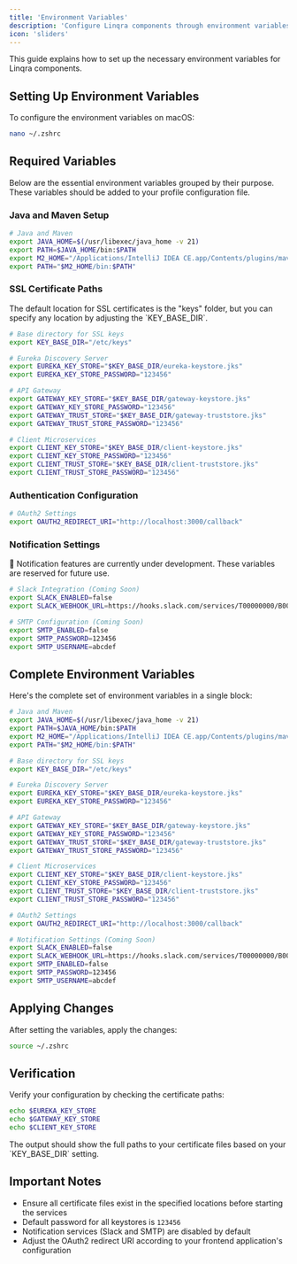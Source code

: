 ```yaml
---
title: 'Environment Variables'
description: 'Configure Linqra components through environment variables'
icon: 'sliders'
---
```


This guide explains how to set up the necessary environment variables for Linqra components.

## Setting Up Environment Variables

To configure the environment variables on macOS:

```bash
nano ~/.zshrc
```

## Required Variables

Below are the essential environment variables grouped by their purpose. These variables should be added to your profile configuration file.

### Java and Maven Setup
```bash
# Java and Maven
export JAVA_HOME=$(/usr/libexec/java_home -v 21)
export PATH=$JAVA_HOME/bin:$PATH
export M2_HOME="/Applications/IntelliJ IDEA CE.app/Contents/plugins/maven/lib/maven3"
export PATH="$M2_HOME/bin:$PATH"
```

### SSL Certificate Paths

<Note>
  The default location for SSL certificates is the "keys" folder, but you can specify any location by adjusting the `KEY_BASE_DIR`.
</Note>

```bash
# Base directory for SSL keys
export KEY_BASE_DIR="/etc/keys"

# Eureka Discovery Server
export EUREKA_KEY_STORE="$KEY_BASE_DIR/eureka-keystore.jks"
export EUREKA_KEY_STORE_PASSWORD="123456"

# API Gateway
export GATEWAY_KEY_STORE="$KEY_BASE_DIR/gateway-keystore.jks"
export GATEWAY_KEY_STORE_PASSWORD="123456"
export GATEWAY_TRUST_STORE="$KEY_BASE_DIR/gateway-truststore.jks"
export GATEWAY_TRUST_STORE_PASSWORD="123456"

# Client Microservices
export CLIENT_KEY_STORE="$KEY_BASE_DIR/client-keystore.jks"
export CLIENT_KEY_STORE_PASSWORD="123456"
export CLIENT_TRUST_STORE="$KEY_BASE_DIR/client-truststore.jks"
export CLIENT_TRUST_STORE_PASSWORD="123456"
```

### Authentication Configuration
```bash
# OAuth2 Settings
export OAUTH2_REDIRECT_URI="http://localhost:3000/callback"
```

### Notification Settings

<Note>
  🚧 Notification features are currently under development. These variables are reserved for future use.
</Note>

```bash
# Slack Integration (Coming Soon)
export SLACK_ENABLED=false
export SLACK_WEBHOOK_URL=https://hooks.slack.com/services/T00000000/B00000000/XXXXXXXXXXXXXXXXXXXXXXXX

# SMTP Configuration (Coming Soon)
export SMTP_ENABLED=false
export SMTP_PASSWORD=123456
export SMTP_USERNAME=abcdef
```

## Complete Environment Variables

Here's the complete set of environment variables in a single block:

```bash
# Java and Maven
export JAVA_HOME=$(/usr/libexec/java_home -v 21)
export PATH=$JAVA_HOME/bin:$PATH
export M2_HOME="/Applications/IntelliJ IDEA CE.app/Contents/plugins/maven/lib/maven3"
export PATH="$M2_HOME/bin:$PATH"

# Base directory for SSL keys
export KEY_BASE_DIR="/etc/keys"

# Eureka Discovery Server
export EUREKA_KEY_STORE="$KEY_BASE_DIR/eureka-keystore.jks"
export EUREKA_KEY_STORE_PASSWORD="123456"

# API Gateway
export GATEWAY_KEY_STORE="$KEY_BASE_DIR/gateway-keystore.jks"
export GATEWAY_KEY_STORE_PASSWORD="123456"
export GATEWAY_TRUST_STORE="$KEY_BASE_DIR/gateway-truststore.jks"
export GATEWAY_TRUST_STORE_PASSWORD="123456"

# Client Microservices
export CLIENT_KEY_STORE="$KEY_BASE_DIR/client-keystore.jks"
export CLIENT_KEY_STORE_PASSWORD="123456"
export CLIENT_TRUST_STORE="$KEY_BASE_DIR/client-truststore.jks"
export CLIENT_TRUST_STORE_PASSWORD="123456"

# OAuth2 Settings
export OAUTH2_REDIRECT_URI="http://localhost:3000/callback"

# Notification Settings (Coming Soon)
export SLACK_ENABLED=false
export SLACK_WEBHOOK_URL=https://hooks.slack.com/services/T00000000/B00000000/XXXXXXXXXXXXXXXXXXXXXXXX
export SMTP_ENABLED=false
export SMTP_PASSWORD=123456
export SMTP_USERNAME=abcdef
```

## Applying Changes

After setting the variables, apply the changes:

```bash
source ~/.zshrc
```

## Verification

Verify your configuration by checking the certificate paths:

```bash
echo $EUREKA_KEY_STORE
echo $GATEWAY_KEY_STORE
echo $CLIENT_KEY_STORE
```

<Note>
  The output should show the full paths to your certificate files based on your `KEY_BASE_DIR` setting.
</Note>

## Important Notes

- Ensure all certificate files exist in the specified locations before starting the services
- Default password for all keystores is `123456`
- Notification services (Slack and SMTP) are disabled by default
- Adjust the OAuth2 redirect URI according to your frontend application's configuration
